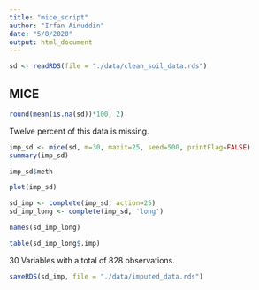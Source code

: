 ```yaml
---
title: "mice_script"
author: "Irfan Ainuddin"
date: "5/8/2020"
output: html_document
---
```


```r
sd <- readRDS(file = "./data/clean_soil_data.rds")
```

## MICE
```r
round(mean(is.na(sd))*100, 2)
```
Twelve percent of this data is missing. 

```r
imp_sd <- mice(sd, m=30, maxit=25, seed=500, printFlag=FALSE)
summary(imp_sd)
```

```r
imp_sd$meth
```

```r
plot(imp_sd)
```

```r
sd_imp <- complete(imp_sd, action=25)
sd_imp_long <- complete(imp_sd, 'long')
```

```r
names(sd_imp_long)
```
```r
table(sd_imp_long$.imp)
```
30 Variables with a total of 828 observations. 

```r
saveRDS(sd_imp, file = "./data/imputed_data.rds")
```

